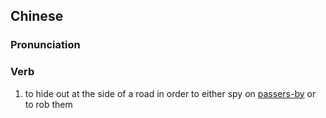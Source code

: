 ==Chinese==
{{zh-forms}}

===Pronunciation===
{{zh-pron
|m=fúlù
|cat=v
}}

===Verb===
{{zh-verb}}

# {{lb|zh|archaic}} to hide out at the side of a road in order to either spy on [[passers-by]] or to rob them